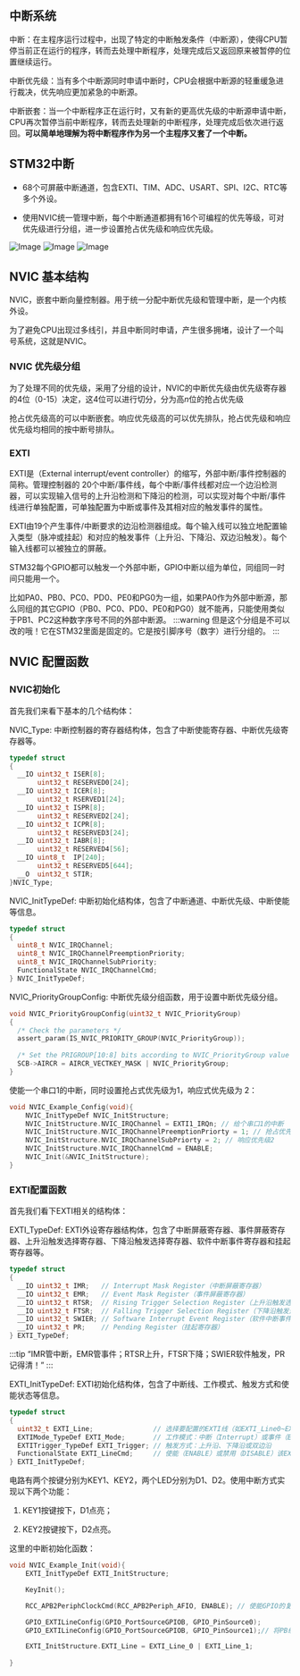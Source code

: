 ## 中断系统

中断：在主程序运行过程中，出现了特定的中断触发条件（中断源），使得CPU暂停当前正在运行的程序，转而去处理中断程序，处理完成后又返回原来被暂停的位置继续运行。

中断优先级：当有多个中断源同时申请中断时，CPU会根据中断源的轻重缓急进行裁决，优先响应更加紧急的中断源。

中断嵌套：当一个中断程序正在运行时，又有新的更高优先级的中断源申请中断，CPU再次暂停当前中断程序，转而去处理新的中断程序，处理完成后依次进行返回。**可以简单地理解为将中断程序作为另一个主程序又套了一个中断。**

## STM32中断

- 68个可屏蔽中断通道，包含EXTI、TIM、ADC、USART、SPI、I2C、RTC等多个外设。

- 使用NVIC统一管理中断，每个中断通道都拥有16个可编程的优先等级，可对优先级进行分组，进一步设置抢占优先级和响应优先级。

![Image](https://github.com/user-attachments/assets/c2f3cd5e-4960-493d-8676-72af498fce33)
![Image](https://github.com/user-attachments/assets/b125fded-a958-417c-898e-6e9979043855)
![Image](https://github.com/user-attachments/assets/267d7843-0515-4bd0-834c-43c3a92ae384)



## NVIC 基本结构

NVIC，嵌套中断向量控制器。用于统一分配中断优先级和管理中断，是一个内核外设。

为了避免CPU出现过多线引，并且中断同时申请，产生很多拥堵，设计了一个叫号系统，这就是NVIC。

### NVIC 优先级分组

为了处理不同的优先级，采用了分组的设计，NVIC的中断优先级由优先级寄存器的4位（0-15）决定，这4位可以进行切分，分为高$n$位的抢占优先级

抢占优先级高的可以中断嵌套。响应优先级高的可以优先排队，抢占优先级和响应优先级均相同的按中断号排队。

### EXTI

EXTI是（External interrupt/event controller）的缩写，外部中断/事件控制器的简称。管理控制器的 20个中断/事件线，每个中断/事件线都对应一个边沿检测器，可以实现输入信号的上升沿检测和下降沿的检测，可以实现对每个中断/事件线进行单独配置，可单独配置为中断或事件及其相对应的触发事件的属性。

EXTI由19个产生事件/中断要求的边沿检测器组成。每个输入线可以独立地配置输入类型（脉冲或挂起）和对应的触发事件（上升沿、下降沿、双边沿触发）。每个输入线都可以被独立的屏蔽。

STM32每个GPIO都可以触发一个外部中断，GPIO中断以组为单位，同组同一时间只能用一个。

比如PA0、PB0、PC0、PD0、PE0和PG0为一组，如果PA0作为外部中断源，那么同组的其它GPIO（PB0、PC0、PD0、PE0和PG0）就不能再，只能使用类似于PB1、PC2这种数字序号不同的外部中断源。
:::warning
但是这个分组是不可以改的哦！它在STM32里面是固定的。它是按引脚序号（数字）进行分组的。
:::

## NVIC 配置函数

### NVIC初始化

首先我们来看下基本的几个结构体：

NVIC_Type:  中断控制器的寄存器结构体，包含了中断使能寄存器、中断优先级寄存器等。

```C
typedef struct
{
  __IO uint32_t ISER[8];                      
       uint32_t RESERVED0[24];                                   
  __IO uint32_t ICER[8];                      
       uint32_t RSERVED1[24];                                    
  __IO uint32_t ISPR[8];                      
       uint32_t RESERVED2[24];                                   
  __IO uint32_t ICPR[8];                      
       uint32_t RESERVED3[24];                                   
  __IO uint32_t IABR[8];                      
       uint32_t RESERVED4[56];                                   
  __IO uint8_t  IP[240];                      
       uint32_t RESERVED5[644];                                  
  __O  uint32_t STIR;                         
}NVIC_Type; 
```

NVIC_InitTypeDef:  中断初始化结构体，包含了中断通道、中断优先级、中断使能等信息。

```C
typedef struct
{
  uint8_t NVIC_IRQChannel;                    
  uint8_t NVIC_IRQChannelPreemptionPriority;  
  uint8_t NVIC_IRQChannelSubPriority;         
  FunctionalState NVIC_IRQChannelCmd;         
} NVIC_InitTypeDef;
```

NVIC_PriorityGroupConfig:  中断优先级分组函数，用于设置中断优先级分组。

```C
void NVIC_PriorityGroupConfig(uint32_t NVIC_PriorityGroup)
{
  /* Check the parameters */
  assert_param(IS_NVIC_PRIORITY_GROUP(NVIC_PriorityGroup));
  
  /* Set the PRIGROUP[10:8] bits according to NVIC_PriorityGroup value */
  SCB->AIRCR = AIRCR_VECTKEY_MASK | NVIC_PriorityGroup;
}
```
使能一个串口1的中断，同时设置抢占式优先级为1，响应式优先级为 2：
```C
void NVIC_Example_Config(void){
    NVIC_InitTypeDef NVIC_InitStructure;
    NVIC_InitStructure.NVIC_IRQChannel = EXTI1_IRQn; // 给个串口1的中断
    NVIC_InitStructure.NVIC_IRQChannelPreemptionPriorty = 1; // 抢占优先级1
    NVIC_InitStructure.NVIC_IRQChannelSubPriorty = 2; // 响应优先级2
    NVIC_InitStructure.NVIC_IRQChannelCmd = ENABLE;
    NVIC_Init(&NVIC_InitStructure);
}
```

### EXTI配置函数

首先我们看下EXTI相关的结构体：

EXTI_TypeDef:  EXTI外设寄存器结构体，包含了中断屏蔽寄存器、事件屏蔽寄存器、上升沿触发选择寄存器、下降沿触发选择寄存器、软件中断事件寄存器和挂起寄存器等。

```C
typedef struct
{
  __IO uint32_t IMR;   // Interrupt Mask Register（中断屏蔽寄存器）
  __IO uint32_t EMR;   // Event Mask Register（事件屏蔽寄存器）
  __IO uint32_t RTSR;  // Rising Trigger Selection Register（上升沿触发选择寄存器）
  __IO uint32_t FTSR;  // Falling Trigger Selection Register（下降沿触发选择寄存器）
  __IO uint32_t SWIER; // Software Interrupt Event Register（软件中断事件寄存器）
  __IO uint32_t PR;    // Pending Register（挂起寄存器）
} EXTI_TypeDef;
```

:::tip
“IMR管中断，EMR管事件；RTSR上升，FTSR下降；SWIER软件触发，PR记得清！”
:::

EXTI_InitTypeDef: EXTI初始化结构体，包含了中断线、工作模式、触发方式和使能状态等信息。

```C
typedef struct
{
  uint32_t EXTI_Line;               // 选择要配置的EXTI线（如EXTI_Line0~EXTI_Line15）
  EXTIMode_TypeDef EXTI_Mode;       // 工作模式：中断（Interrupt）或事件（Event）
  EXTITrigger_TypeDef EXTI_Trigger; // 触发方式：上升沿、下降沿或双边沿
  FunctionalState EXTI_LineCmd;     // 使能（ENABLE）或禁用（DISABLE）该EXTI线
} EXTI_InitTypeDef;
```

电路有两个按键分别为KEY1、KEY2，两个LED分别为D1、D2。使用中断方式实现以下两个功能：

1. KEY1按键按下，D1点亮；

2. KEY2按键按下，D2点亮。

这里的中断初始化函数：

```C
void NVIC_Example_Init(void){
    EXTI_InitTypeDef EXTI_InitStructure;

    KeyInit();

    RCC_APB2PeriphClockCmd(RCC_APB2Periph_AFIO, ENABLE); // 使能GPIO的复用时钟功能，因为配置外部中断的寄存器（AFIO_EXTICRx）之前要先打开AFIO时钟。

    GPIO_EXTILineConfig(GPIO_PortSourceGPIOB, GPIO_PinSource0);
    GPIO_EXTILineConfig(GPIO_PortSourceGPIOB, GPIO_PinSource1);// 将PB组对应的IO口映射到外部中断的EXTI0和EXTI1上。

    EXTI_InitStructure.EXTI_Line = EXTI_Line_0 | EXTI_Line_1;
    
}
```